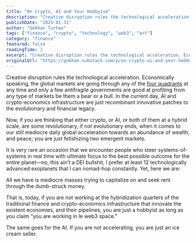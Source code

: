 ```yaml
---
title: "On Crypto, AI and Your Hobbyism"
description: "Creative disruption rules the technological acceleration."
publishDate: "2025-01-31"
author: "Gökhan Turhan"
tags: ["finance", "crypto", "technology", "web3", "art"]
category: "finance"
featured: false
readingTime: 2
excerpt: "Creative disruption rules the technological acceleration. Economically speaking, the global markets are going through any of the four quadrants"
originalUrl: "https://gokhan.substack.com/p/on-crypto-ai-and-your-hobbyism"
---
```


Creative disruption rules the technological acceleration. Economically speaking, the global markets are going through any of the [four quadrants](https://web.gavekal.com/books/the-general-theory-of-portfolio-construction/) at any time and only a few antifragile governments are good at profiting from any type of markets be them a bear or a bull. In the current day, AI and crypto-economics infrastructure are just recombinant innovative patches to the evolutionary and financial legacy.

Now, if you are thinking that either crypto, or AI, or both of them at a hybrid scale, are some revolutionary, if not evolutionary ends, when it comes to our still mediocre daily global acceleration towards an abundance of wealth, and peace; you are just fetishizing two emergent markets.

It is very rare an occasion that we encounter people who steer systems-of-systems in real time with ultimate focus to the best possible outcome for the entire planet—no, this ain’t a DEI bullshit, I prefer at least 12 technologically advanced exoplanets that I can nomad-hop constantly. Yet, here we are:

All we have is mediocre masses trying to capitalize on and seek rent through the dumb-struck money.

That is, today, if you are not working at the hybridization quarters of the traditional finance and crypto-economics infrastructure that innovate the existent economies, and their pipelines, you are just a hobbyist as long as you claim “you are working in le web3 space.”

The same goes for the AI. If you are not accelerating, you are just an ice cream seller.